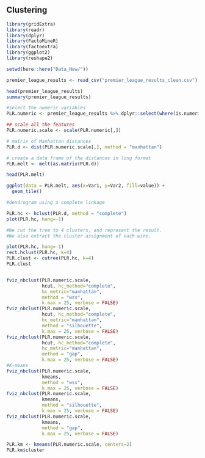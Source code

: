 ## Clustering



```r
library(gridExtra)
library(readr)
library(dplyr)
library(FactoMineR)
library(factoextra)
library(ggplot2)
library(reshape2)

setwd(here::here("Data_New/"))

premier_league_results <- read_csv("premier_league_results_clean.csv")

head(premier_league_results)
summary(premier_league_results)

#select the numeric variables
PLR.numeric <- premier_league_results %>% dplyr::select(where(is.numeric))

## scale all the features
PLR.numeric.scale <- scale(PLR.numeric[,]) 

# matrix of Manhattan distances 
PLR.d <- dist(PLR.numeric.scale[,], method = "manhattan") 

# create a data frame of the distances in long format
PLR.melt <- melt(as.matrix(PLR.d))

head(PLR.melt)

ggplot(data = PLR.melt, aes(x=Var1, y=Var2, fill=value)) + 
  geom_tile()

#dendrogram using a complete linkage

PLR.hc <- hclust(PLR.d, method = "complete")
plot(PLR.hc, hang=-1)

#We cut the tree to 4 clusters, and represent the result.
#We also extract the cluster assignment of each wine.

plot(PLR.hc, hang=-1)
rect.hclust(PLR.hc, k=4)
PLR.clust <- cutree(PLR.hc, k=4)
PLR.clust


fviz_nbclust(PLR.numeric.scale,
             hcut, hc_method="complete",
             hc_metric="manhattan",
             method = "wss", 
             k.max = 25, verbose = FALSE)
fviz_nbclust(PLR.numeric.scale,
             hcut, hc_method="complete",
             hc_metric="manhattan",
             method = "silhouette", 
             k.max = 25, verbose = FALSE)
fviz_nbclust(PLR.numeric.scale,
             hcut, hc_method="complete",
             hc_metric="manhattan",
             method = "gap", 
             k.max = 25, verbose = FALSE)
#K-means
fviz_nbclust(PLR.numeric.scale,
             kmeans,
             method = "wss", 
             k.max = 25, verbose = FALSE)
fviz_nbclust(PLR.numeric.scale,
             kmeans, 
             method = "silhouette", 
             k.max = 25, verbose = FALSE)
fviz_nbclust(PLR.numeric.scale,
             kmeans,
             method = "gap", 
             k.max = 25, verbose = FALSE)

PLR.km <- kmeans(PLR.numeric.scale, centers=2)
PLR.km$cluster


```


